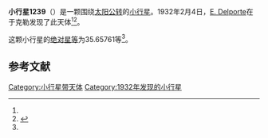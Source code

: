 {{Infobox planet
| bgcolour = #FFFFC0
| name = 1239 Queteleta
| symbol = 
| image = 
| caption = 
| discovery = yes
| discovery_ref = 
| discoverer = [[E._Delporte|E. Delporte]]
| discovery_site = [[于克勒|于克勒]] 
| discovered = 1932年2月4日
| designations = yes
| mp_name = 
| named_after = 
| alt_names = 1932 CB/ 1978 TH3
| mp_category = [[主带小行星|主带小行星]]
| orbit_ref = <ref name="a">[http://ssd.jpl.nasa.gov/sbdb.cgi?sstr=1239 1239 Queteleta] {{Wayback|url=http://ssd.jpl.nasa.gov/sbdb.cgi?sstr=1239 |date=20140902134820 }}，小行星數據庫瀏覽器（JPL Small-Body Database Browser）－[[美国国家航空航天局|美国国家航空航天局]]喷气推进实验室</ref>
| epoch = 2456400.5 (2013年4月18日更新)
| aphelion = {{convert|3.2820697|AU|km|3|abbr=on|lk=out}}
| perihelion = {{convert|2.0362845|AU|km|3|abbr=on}}
| semimajor = {{convert|2.6591771|AU|km|3|abbr=on}}
| eccentricity = 0.2342426
| period = 1583.869242 [[日|日]]<br />4.34[[儒略年|儒略年]]
| avg_speed = 
| inclination = 1.66245
| asc_node = 73.17470
| mean_anomaly = 
| arg_peri = 35.65761
| satellites = 
| physical_characteristics = yes
| dimensions = 
| mass = 
| density = 
| surface_grav = 
| escape_velocity = 
| sidereal_day = 
| axial_tilt = 
| pole_ecliptic_lat = 
| pole_ecliptic_lon = 
| albedo = 
| temperatures= 
| temp_name1 = 
| mean_temp_1 = 
| max_temp_1 = 
| temp_name2 = 
| max_temp_2 = 
| spectral_type = 
| abs_magnitude = 35.65761
}}

'''小行星1239'''（{{lang-en|1239 Queteleta}}）是一颗围绕[[太阳|太阳]][[公转|公转]]的[[小行星|小行星]]。1932年2月4日，[[E._Delporte|E. Delporte]]在于克勒发现了此天体<ref name="a" /><ref>{{cite news|title=小行星列表|url=http://cfa-www.harvard.edu/iau/lists/NumberedMPs.txt|accessdate=2013-07-08|newspaper=哈佛大学|archive-date=2008-05-17|archive-url=https://web.archive.org/web/20080517010638/http://cfa-www.harvard.edu/iau/lists/NumberedMPs.txt|dead-url=no}}</ref>。

这颗小行星的[[绝对星等|绝对星等]]为35.65761等<ref name="a" />。

==参考文献==
{{reflist}}
{{Minor Planet Number|[[小行星1238|小行星1238]]|[[小行星1240|小行星1240]]}}

{{小天体}}

[[Category:小行星带天体|Category:小行星带天体]]
[[Category:1932年发现的小行星|Category:1932年发现的小行星]]

{{asteroid-stub}}
